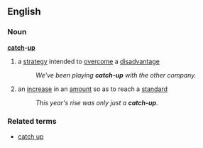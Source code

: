 ==English==
===Noun===
'''[[catch]]-[[up]]'''
# a [[strategy]] intended to [[overcome]] a [[disadvantage]]
#:''We've been playing '''catch-up''' with the other company.''
# an [[increase]] in an [[amount]] so as to reach a [[standard]]
#:''This year's rise was only just a '''catch-up'''.''
===Related terms===
*[[catch up]]